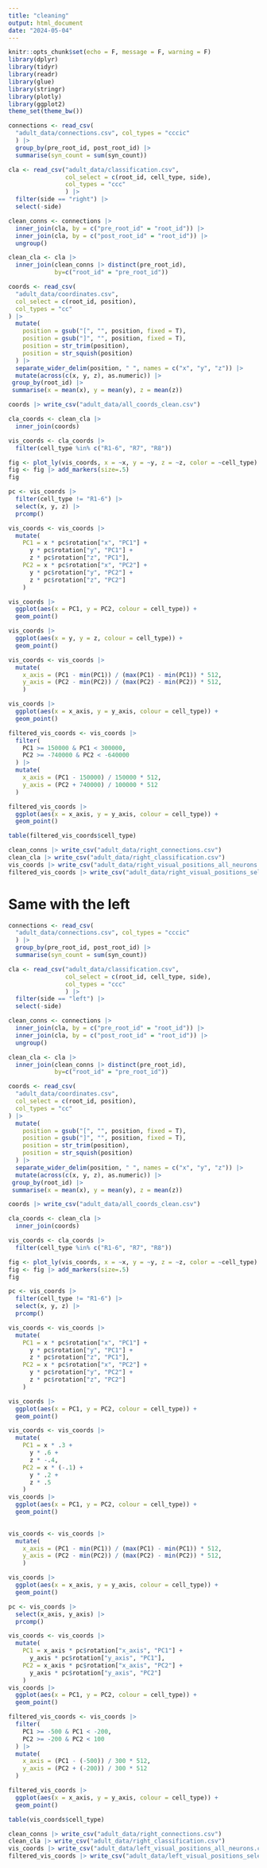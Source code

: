 ```yaml
---
title: "cleaning"
output: html_document
date: "2024-05-04"
---
```


```r
knitr::opts_chunk$set(echo = F, message = F, warning = F)
library(dplyr)
library(tidyr)
library(readr)
library(glue)
library(stringr)
library(plotly)
library(ggplot2)
theme_set(theme_bw())
```

```r
connections <- read_csv(
  "adult_data/connections.csv", col_types = "cccic"
  ) |> 
  group_by(pre_root_id, post_root_id) |> 
  summarise(syn_count = sum(syn_count))

cla <- read_csv("adult_data/classification.csv", 
                col_select = c(root_id, cell_type, side),
                col_types = "ccc"
                ) |> 
  filter(side == "right") |> 
  select(-side) 
```

```r
clean_conns <- connections |> 
  inner_join(cla, by = c("pre_root_id" = "root_id")) |> 
  inner_join(cla, by = c("post_root_id" = "root_id")) |> 
  ungroup()

clean_cla <- cla |> 
  inner_join(clean_conns |> distinct(pre_root_id), 
             by=c("root_id" = "pre_root_id"))
```

```r
coords <- read_csv(
  "adult_data/coordinates.csv",
  col_select = c(root_id, position),
  col_types = "cc"
) |>
  mutate(
    position = gsub("[", "", position, fixed = T),
    position = gsub("]", "", position, fixed = T),
    position = str_trim(position),
    position = str_squish(position)
  ) |>
  separate_wider_delim(position, " ", names = c("x", "y", "z")) |>
  mutate(across(c(x, y, z), as.numeric)) |> 
 group_by(root_id) |>
 summarise(x = mean(x), y = mean(y), z = mean(z))

coords |> write_csv("adult_data/all_coords_clean.csv")
```

```r
cla_coords <- clean_cla |> 
  inner_join(coords)
```

```r
vis_coords <- cla_coords |> 
  filter(cell_type %in% c("R1-6", "R7", "R8")) 
```

```r
fig <- plot_ly(vis_coords, x = ~x, y = ~y, z = ~z, color = ~cell_type)
fig <- fig |> add_markers(size=.5)
fig
```

```r
pc <- vis_coords |> 
  filter(cell_type != "R1-6") |> 
  select(x, y, z) |> 
  prcomp()

vis_coords <- vis_coords |> 
  mutate(
    PC1 = x * pc$rotation["x", "PC1"] + 
      y * pc$rotation["y", "PC1"] + 
      z * pc$rotation["z", "PC1"],
    PC2 = x * pc$rotation["x", "PC2"] + 
      y * pc$rotation["y", "PC2"] + 
      z * pc$rotation["z", "PC2"]
    ) 

vis_coords |> 
  ggplot(aes(x = PC1, y = PC2, colour = cell_type)) +
  geom_point()
```

```r
vis_coords |> 
  ggplot(aes(x = y, y = z, colour = cell_type)) +
  geom_point()
```

```r
vis_coords <- vis_coords |> 
  mutate(
    x_axis = (PC1 - min(PC1)) / (max(PC1) - min(PC1)) * 512,
    y_axis = (PC2 - min(PC2)) / (max(PC2) - min(PC2)) * 512,
    )
```

```r
vis_coords |> 
  ggplot(aes(x = x_axis, y = y_axis, colour = cell_type)) + 
  geom_point()
```



```r
filtered_vis_coords <- vis_coords |> 
  filter(
    PC1 >= 150000 & PC1 < 300000,
    PC2 >= -740000 & PC2 < -640000
  ) |> 
  mutate(
    x_axis = (PC1 - 150000) / 150000 * 512,
    y_axis = (PC2 + 740000) / 100000 * 512
  )
```

```r
filtered_vis_coords |> 
  ggplot(aes(x = x_axis, y = y_axis, colour = cell_type)) + 
  geom_point()
```

```r
table(filtered_vis_coords$cell_type)
```


```r
clean_conns |> write_csv("adult_data/right_connections.csv")
clean_cla |> write_csv("adult_data/right_classification.csv")
vis_coords |> write_csv("adult_data/right_visual_positions_all_neurons.csv")
filtered_vis_coords |> write_csv("adult_data/right_visual_positions_selected_neurons.csv")

```

# Same with the left

```r
connections <- read_csv(
  "adult_data/connections.csv", col_types = "cccic"
  ) |> 
  group_by(pre_root_id, post_root_id) |> 
  summarise(syn_count = sum(syn_count))

cla <- read_csv("adult_data/classification.csv", 
                col_select = c(root_id, cell_type, side),
                col_types = "ccc"
                ) |> 
  filter(side == "left") |> 
  select(-side) 
```

```r
clean_conns <- connections |> 
  inner_join(cla, by = c("pre_root_id" = "root_id")) |> 
  inner_join(cla, by = c("post_root_id" = "root_id")) |> 
  ungroup()

clean_cla <- cla |> 
  inner_join(clean_conns |> distinct(pre_root_id), 
             by=c("root_id" = "pre_root_id"))
```

```r
coords <- read_csv(
  "adult_data/coordinates.csv",
  col_select = c(root_id, position),
  col_types = "cc"
) |>
  mutate(
    position = gsub("[", "", position, fixed = T),
    position = gsub("]", "", position, fixed = T),
    position = str_trim(position),
    position = str_squish(position)
  ) |>
  separate_wider_delim(position, " ", names = c("x", "y", "z")) |>
  mutate(across(c(x, y, z), as.numeric)) |> 
 group_by(root_id) |>
 summarise(x = mean(x), y = mean(y), z = mean(z))

coords |> write_csv("adult_data/all_coords_clean.csv")
```

```r
cla_coords <- clean_cla |> 
  inner_join(coords)
```

```r
vis_coords <- cla_coords |> 
  filter(cell_type %in% c("R1-6", "R7", "R8")) 
```

```r
fig <- plot_ly(vis_coords, x = ~x, y = ~y, z = ~z, color = ~cell_type)
fig <- fig |> add_markers(size=.5)
fig
```


```r
pc <- vis_coords |> 
  filter(cell_type != "R1-6") |> 
  select(x, y, z) |> 
  prcomp()

vis_coords <- vis_coords |> 
  mutate(
    PC1 = x * pc$rotation["x", "PC1"] + 
      y * pc$rotation["y", "PC1"] + 
      z * pc$rotation["z", "PC1"],
    PC2 = x * pc$rotation["x", "PC2"] + 
      y * pc$rotation["y", "PC2"] + 
      z * pc$rotation["z", "PC2"]
    ) 

vis_coords |> 
  ggplot(aes(x = PC1, y = PC2, colour = cell_type)) +
  geom_point()
```


```r
vis_coords <- vis_coords |> 
  mutate(
    PC1 = x * .3 + 
      y * .6 + 
      z * -.4,
    PC2 = x * (-.1) + 
      y * .2 + 
      z * .5
    ) 
vis_coords |> 
  ggplot(aes(x = PC1, y = PC2, colour = cell_type)) +
  geom_point()
  
```

```r
vis_coords <- vis_coords |> 
  mutate(
    x_axis = (PC1 - min(PC1)) / (max(PC1) - min(PC1)) * 512,
    y_axis = (PC2 - min(PC2)) / (max(PC2) - min(PC2)) * 512,
    )
```

```r
vis_coords |> 
  ggplot(aes(x = x_axis, y = y_axis, colour = cell_type)) + 
  geom_point()
```

```r
pc <- vis_coords |> 
  select(x_axis, y_axis) |> 
  prcomp()

vis_coords <- vis_coords |> 
  mutate(
    PC1 = x_axis * pc$rotation["x_axis", "PC1"] + 
      y_axis * pc$rotation["y_axis", "PC1"],
    PC2 = x_axis * pc$rotation["x_axis", "PC2"] + 
      y_axis * pc$rotation["y_axis", "PC2"]
    )  
vis_coords |> 
  ggplot(aes(x = PC1, y = PC2, colour = cell_type)) + 
  geom_point()
```

```r
filtered_vis_coords <- vis_coords |> 
  filter(
    PC1 >= -500 & PC1 < -200,
    PC2 >= -200 & PC2 < 100
  ) |> 
  mutate(
    x_axis = (PC1 - (-500)) / 300 * 512,
    y_axis = (PC2 + (-200)) / 300 * 512
  )
```

```r
filtered_vis_coords |> 
  ggplot(aes(x = x_axis, y = y_axis, colour = cell_type)) + 
  geom_point()
```

```r
table(vis_coords$cell_type)
```


```r
clean_conns |> write_csv("adult_data/right_connections.csv")
clean_cla |> write_csv("adult_data/right_classification.csv")
vis_coords |> write_csv("adult_data/left_visual_positions_all_neurons.csv")
filtered_vis_coords |> write_csv("adult_data/left_visual_positions_selected_neurons.csv")

```
